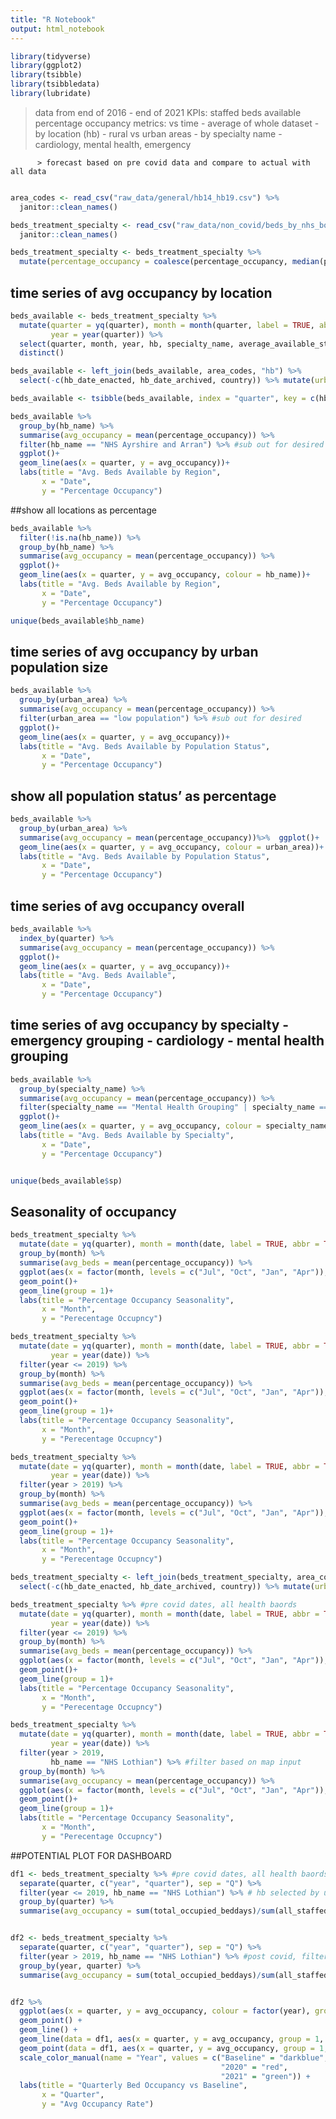 ```yaml
---
title: "R Notebook"
output: html_notebook
---
```

```r
library(tidyverse)
library(ggplot2)
library(tsibble)
library(tsibbledata)
library(lubridate)
```

>data from end of 2016 - end of 2021
>KPIs: staffed beds available
       percentage occupancy
>metrics: vs time - average of whole dataset
                  - by location (hb) - rural vs urban areas
                  - by specialty name - cardiology, mental health, emergency
          
          > forecast based on pre covid data and compare to actual with all data      
          
```r
area_codes <- read_csv("raw_data/general/hb14_hb19.csv") %>% 
  janitor::clean_names()

beds_treatment_specialty <- read_csv("raw_data/non_covid/beds_by_nhs_board_of_treatment_and_specialty.csv") %>% 
  janitor::clean_names()

beds_treatment_specialty <- beds_treatment_specialty %>% 
  mutate(percentage_occupancy = coalesce(percentage_occupancy, median(percentage_occupancy, na.rm = TRUE)))
```


## time series of avg occupancy by location 
```r
beds_available <- beds_treatment_specialty %>% 
  mutate(quarter = yq(quarter), month = month(quarter, label = TRUE, abbr = TRUE),
         year = year(quarter)) %>%
  select(quarter, month, year, hb, specialty_name, average_available_staffed_beds, percentage_occupancy) %>% 
  distinct()

beds_available <- left_join(beds_available, area_codes, "hb") %>% 
  select(-c(hb_date_enacted, hb_date_archived, country)) %>% mutate(urban_area = if_else(hb_name %in% c("NHS Greater Glasgow and Clyde", "NHS Lanarkshire", "NHS Lothian"), "high population", "low population")) #based on greater than 500,000

beds_available <- tsibble(beds_available, index = "quarter", key = c(hb, month, year, specialty_name, average_available_staffed_beds, percentage_occupancy, hb_name, urban_area))

beds_available %>% 
  group_by(hb_name) %>% 
  summarise(avg_occupancy = mean(percentage_occupancy)) %>% 
  filter(hb_name == "NHS Ayrshire and Arran") %>% #sub out for desired area
  ggplot()+
  geom_line(aes(x = quarter, y = avg_occupancy))+
  labs(title = "Avg. Beds Available by Region",
       x = "Date",
       y = "Percentage Occupancy")
```
##show all locations as percentage
```r
beds_available %>% 
  filter(!is.na(hb_name)) %>% 
  group_by(hb_name) %>% 
  summarise(avg_occupancy = mean(percentage_occupancy)) %>% 
  ggplot()+
  geom_line(aes(x = quarter, y = avg_occupancy, colour = hb_name))+
  labs(title = "Avg. Beds Available by Region",
       x = "Date",
       y = "Percentage Occupancy")

unique(beds_available$hb_name)
```


## time series of avg occupancy by urban population size
```r
beds_available %>% 
  group_by(urban_area) %>% 
  summarise(avg_occupancy = mean(percentage_occupancy)) %>% 
  filter(urban_area == "low population") %>% #sub out for desired 
  ggplot()+
  geom_line(aes(x = quarter, y = avg_occupancy))+
  labs(title = "Avg. Beds Available by Population Status",
       x = "Date",
       y = "Percentage Occupancy")
```
## show all population status' as percentage
```r
beds_available %>% 
  group_by(urban_area) %>% 
  summarise(avg_occupancy = mean(percentage_occupancy))%>%  ggplot()+
  geom_line(aes(x = quarter, y = avg_occupancy, colour = urban_area))+
  labs(title = "Avg. Beds Available by Population Status",
       x = "Date",
       y = "Percentage Occupancy")
```




## time series of avg occupancy overall
```r
beds_available %>% 
  index_by(quarter) %>% 
  summarise(avg_occupancy = mean(percentage_occupancy)) %>% 
  ggplot()+
  geom_line(aes(x = quarter, y = avg_occupancy))+
  labs(title = "Avg. Beds Available",
       x = "Date",
       y = "Percentage Occupancy")
```
## time series of avg occupancy by specialty - emergency grouping - cardiology - mental health grouping
```r
beds_available %>% 
  group_by(specialty_name) %>% 
  summarise(avg_occupancy = mean(percentage_occupancy)) %>% 
  filter(specialty_name == "Mental Health Grouping" | specialty_name == "Emergency Grouping" | specialty_name == "Cardiology") %>% #sub out for desired area
  ggplot()+
  geom_line(aes(x = quarter, y = avg_occupancy, colour = specialty_name))+
  labs(title = "Avg. Beds Available by Specialty",
       x = "Date",
       y = "Percentage Occupancy")


unique(beds_available$sp)
```

## Seasonality of occupancy
```r
beds_treatment_specialty %>% 
  mutate(date = yq(quarter), month = month(date, label = TRUE, abbr = TRUE)) %>% 
  group_by(month) %>% 
  summarise(avg_beds = mean(percentage_occupancy)) %>% 
  ggplot(aes(x = factor(month, levels = c("Jul", "Oct", "Jan", "Apr")), y = avg_beds))+
  geom_point()+
  geom_line(group = 1)+
  labs(title = "Percentage Occupancy Seasonality",
       x = "Month",
       y = "Perecentage Occupncy")

beds_treatment_specialty %>% 
  mutate(date = yq(quarter), month = month(date, label = TRUE, abbr = TRUE),
         year = year(date)) %>% 
  filter(year <= 2019) %>% 
  group_by(month) %>% 
  summarise(avg_beds = mean(percentage_occupancy)) %>% 
  ggplot(aes(x = factor(month, levels = c("Jul", "Oct", "Jan", "Apr")), y = avg_beds))+
  geom_point()+
  geom_line(group = 1)+
  labs(title = "Percentage Occupancy Seasonality",
       x = "Month",
       y = "Perecentage Occupncy")

beds_treatment_specialty %>% 
  mutate(date = yq(quarter), month = month(date, label = TRUE, abbr = TRUE),
         year = year(date)) %>% 
  filter(year > 2019) %>% 
  group_by(month) %>% 
  summarise(avg_beds = mean(percentage_occupancy)) %>% 
  ggplot(aes(x = factor(month, levels = c("Jul", "Oct", "Jan", "Apr")), y = avg_beds))+
  geom_point()+
  geom_line(group = 1)+
  labs(title = "Percentage Occupancy Seasonality",
       x = "Month",
       y = "Perecentage Occupncy")
```
```r
beds_treatment_specialty <- left_join(beds_treatment_specialty, area_codes, "hb") %>% 
  select(-c(hb_date_enacted, hb_date_archived, country)) %>% mutate(urban_area = if_else(hb_name %in% c("NHS Greater Glasgow and Clyde", "NHS Lanarkshire", "NHS Lothian"), "high population", "low population"))

beds_treatment_specialty %>% #pre covid dates, all health baords
  mutate(date = yq(quarter), month = month(date, label = TRUE, abbr = TRUE),
         year = year(date)) %>% 
  filter(year <= 2019) %>% 
  group_by(month) %>% 
  summarise(avg_beds = mean(percentage_occupancy)) %>% 
  ggplot(aes(x = factor(month, levels = c("Jul", "Oct", "Jan", "Apr")), y = avg_beds))+
  geom_point()+
  geom_line(group = 1)+
  labs(title = "Percentage Occupancy Seasonality",
       x = "Month",
       y = "Perecentage Occupncy")

beds_treatment_specialty %>% 
  mutate(date = yq(quarter), month = month(date, label = TRUE, abbr = TRUE),
         year = year(date)) %>% 
  filter(year > 2019,
         hb_name == "NHS Lothian") %>% #filter based on map input
  group_by(month) %>% 
  summarise(avg_occupancy = mean(percentage_occupancy)) %>%
  ggplot(aes(x = factor(month, levels = c("Jul", "Oct", "Jan", "Apr")), y = avg_occupancy))+
  geom_point()+
  geom_line(group = 1)+
  labs(title = "Percentage Occupancy Seasonality",
       x = "Month",
       y = "Perecentage Occupncy")

```

##POTENTIAL PLOT FOR DASHBOARD
```r
df1 <- beds_treatment_specialty %>% #pre covid dates, all health baords
  separate(quarter, c("year", "quarter"), sep = "Q") %>% 
  filter(year <= 2019, hb_name == "NHS Lothian") %>% # hb selected by user input
  group_by(quarter) %>% 
  summarise(avg_occupancy = sum(total_occupied_beddays)/sum(all_staffed_beddays))


df2 <- beds_treatment_specialty %>% 
  separate(quarter, c("year", "quarter"), sep = "Q") %>% 
  filter(year > 2019, hb_name == "NHS Lothian") %>% #post covid, filter based on map input
  group_by(year, quarter) %>% 
  summarise(avg_occupancy = sum(total_occupied_beddays)/sum(all_staffed_beddays))


df2 %>% 
  ggplot(aes(x = quarter, y = avg_occupancy, colour = factor(year), group = year))+
  geom_point() +
  geom_line() +
  geom_line(data = df1, aes(x = quarter, y = avg_occupancy, group = 1, col = "Baseline")) +
  geom_point(data = df1, aes(x = quarter, y = avg_occupancy, group = 1, col = "Baseline")) +
  scale_color_manual(name = "Year", values = c("Baseline" = "darkblue",
                                               "2020" = "red",
                                               "2021" = "green")) +
  labs(title = "Quarterly Bed Occupancy vs Baseline",
       x = "Quarter",
       y = "Avg Occupancy Rate")
```

